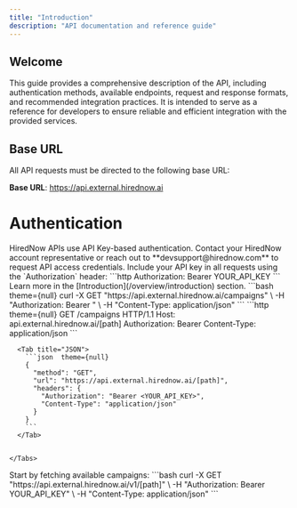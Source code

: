 ```yaml
---
title: "Introduction"
description: "API documentation and reference guide"
---
```


## Welcome

This guide provides a comprehensive description of the API, including authentication methods, available endpoints, request and response formats, and recommended integration practices. It is intended to serve as a reference for developers to ensure reliable and efficient integration with the provided services.

## Base URL

All API requests must be directed to the following base URL:

<Tip>**Base URL**: https://api.external.hirednow.ai</Tip>

# Authentication

<Callout icon="key" color="#FFC107" iconType="regular">
  HiredNow APIs use API Key-based authentication.
</Callout>

<Steps>
   <Step title="Obtain API Credentials">
    Contact your HiredNow account representative or reach out to
    **devsupport@hirednow.com** to request API access credentials.
  </Step>
  <Step title="Set Up Authentication">
  Include your API key in all requests using the `Authorization` header: ```http
  Authorization: Bearer YOUR_API_KEY ``` Learn more in the
  [Introduction](/overview/introduction) section.

   <Tabs>
   <Tab title="cURL">
        ```bash  theme={null}
        curl -X GET "https://api.external.hirednow.ai/campaigns" \
          -H "Authorization: Bearer <YOUR_API_KEY>" \
          -H "Content-Type: application/json"
        ```
      </Tab>
      <Tab title="HTTP">
        ```http  theme={null}
        GET /campaigns HTTP/1.1
        Host: api.external.hirednow.ai/[path]
        Authorization: Bearer <YOUR_API_KEY>
        Content-Type: application/json
        ```
      </Tab>

      <Tab title="JSON">
        ```json  theme={null}
        {
          "method": "GET",
          "url": "https://api.external.hirednow.ai/[path]",
          "headers": {
            "Authorization": "Bearer <YOUR_API_KEY>",
            "Content-Type": "application/json"
          }
        }
        ```
      </Tab>


    </Tabs>

  </Step>

<Step title="Make Your First Request">
  Start by fetching available campaigns: ```bash curl -X GET
  "https://api.external.hirednow.ai/v1/[path]" \ -H "Authorization: Bearer
  YOUR_API_KEY" \ -H "Content-Type: application/json" ```
</Step>

</Steps>
